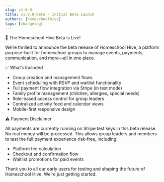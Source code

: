 ```yaml
---
slug: v1-0-0
title: v1.0.0-beta - Initial Beta Launch
authors: [homeschoolhive]
tags: [changelog]
---
```


🚀 The Homeschool Hive Beta is Live!

We’re thrilled to announce the beta release of Homeschool Hive, a platform purpose-built for homeschool groups to manage events, payments, communication, and more—all in one place.

<!-- truncate -->

✅ What’s Included
 - Group creation and management flows
 - Event scheduling with RSVP and waitlist functionality
 - Full payment flow integration via Stripe (in test mode)
 - Family profile management (children, allergies, special needs)
 - Role-based access control for group leaders
 - Centralized activity feed and calendar views
 - Mobile-first responsive design

⚠️ Payment Disclaimer

All payments are currently running on Stripe test keys in this beta release. No real money will be processed. This allows group leaders and members to test the full payment experience risk-free, including:
 - Platform fee calculation
 - Checkout and confirmation flow
 - Waitlist promotions for paid events

Thank you to all our early users for testing and shaping the future of Homeschool Hive. We’re just getting started.